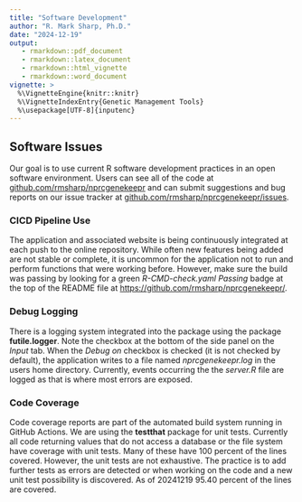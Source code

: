 ```yaml
---
title: "Software Development"
author: "R. Mark Sharp, Ph.D."
date: "2024-12-19"
output: 
   - rmarkdown::pdf_document
   - rmarkdown::latex_document
   - rmarkdown::html_vignette
   - rmarkdown::word_document
vignette: >
  %\VignetteEngine{knitr::knitr}
  %\VignetteIndexEntry{Genetic Management Tools}
  %\usepackage[UTF-8]{inputenc}
---
```


## Software Issues

Our goal is to use current R software development practices in an open software
environment. Users can see all of the code at [github.com/rmsharp/nprcgenekeepr](https://github.com/rmsharp/nprcgenekeepr)
and can submit suggestions and bug reports on our issue tracker at 
[github.com/rmsharp/nprcgenekeepr/issues](https://github.com/rmsharp/nprcgenekeepr/issues).

### CICD Pipeline Use

The application and associated website is being continuously integrated 
at each push to the online repository. While often new features being added
are not stable or complete, it is uncommon for the application not to run 
and perform functions that were working before. However, make sure the 
build was passing by looking for a green _R-CMD-check.yaml Passing_ badge at
the top of the README file at
[https://github.com/rmsharp/nprcgenekeepr/](https://github.com/rmsharp/nprcgenekeepr/).

### Debug Logging  

There is a logging system integrated into the package using the 
package **futile.logger**. Note the checkbox at the 
bottom of the side panel on the _Input_ tab.
When the _Debug on_ checkbox is checked (it is not checked by default), 
the application writes to a file named 
_nprcgenekeepr.log_ in the users home directory. 
Currently, events occurring the the 
_server.R_ file are logged as that is where most errors are exposed. 

### Code Coverage

Code coverage reports are part of the automated build system running in 
GitHub Actions. We are using the __testthat__ package for unit tests.
Currently all code returning values that do not access 
a database or the file system have coverage with unit tests. 
Many of these have
100 percent of the lines covered. However, the unit tests are not 
exhaustive. The practice is to add further tests as errors are detected
or when working on the code and a new unit test possibility is 
discovered. As of 20241219 95.40 percent of the lines are covered.
